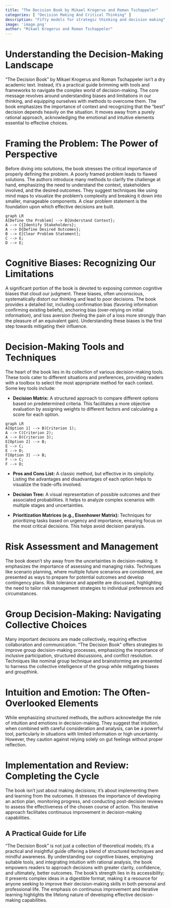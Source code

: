 ```yaml
---
title: "The Decision Book by Mikael Krogerus and Roman Tschappeler"
categories: [ "Decision Making And Critical Thinking" ]
description: "Fifty models for strategic thinking and decision making"
image: 'image.png'
author: "Mikael Krogerus and Roman Tschappeler"
---
```

# Understanding the Decision-Making Landscape

"The Decision Book" by Mikael Krogerus and Roman Tschappeler isn't a dry academic text. Instead, it's a practical guide brimming with tools and frameworks to navigate the complex world of decision-making. The core message revolves around understanding biases and limitations in our thinking, and equipping ourselves with methods to overcome them. The book emphasizes the importance of context and recognizing that the "best" decision depends heavily on the situation. It moves away from a purely rational approach, acknowledging the emotional and intuitive elements essential to effective choices.

# Framing the Problem: The Power of Perspective

Before diving into solutions, the book stresses the critical importance of properly defining the problem. A poorly framed problem leads to flawed solutions. The authors introduce many methods to clarify the challenge at hand, emphasizing the need to understand the context, stakeholders involved, and the desired outcomes.  They suggest techniques like using mind maps to visualize the problem's complexity and breaking it down into smaller, manageable components.  A clear problem statement is the foundation upon which effective decisions are built.

```mermaid
graph LR
A[Define the Problem] --> B{Understand Context};
A --> C{Identify Stakeholders};
A --> D{Define Desired Outcomes};
B --> E[Clear Problem Statement];
C --> E;
D --> E;
```

#  Cognitive Biases: Recognizing Our Limitations

A significant portion of the book is devoted to exposing common cognitive biases that cloud our judgment.  These biases, often unconscious, systematically distort our thinking and lead to poor decisions. The book provides a detailed list, including confirmation bias (favoring information confirming existing beliefs), anchoring bias (over-relying on initial information), and loss aversion (feeling the pain of a loss more strongly than the pleasure of an equivalent gain). Understanding these biases is the first step towards mitigating their influence.

# Decision-Making Tools and Techniques

The heart of the book lies in its collection of various decision-making tools. These tools cater to different situations and preferences, providing readers with a toolbox to select the most appropriate method for each context. Some key tools include:

* **Decision Matrix:**  A structured approach to compare different options based on predetermined criteria.  This facilitates a more objective evaluation by assigning weights to different factors and calculating a score for each option.

```mermaid
graph LR
A[Option 1] --> B(Criterion 1);
A --> C(Criterion 2);
A --> D(Criterion 3);
E[Option 2] --> B;
E --> C;
E --> D;
F[Option 3] --> B;
F --> C;
F --> D;
```

* **Pros and Cons List:** A classic method, but effective in its simplicity.  Listing the advantages and disadvantages of each option helps to visualize the trade-offs involved.

* **Decision Tree:**  A visual representation of possible outcomes and their associated probabilities. It helps to analyze complex scenarios with multiple stages and uncertainties.

* **Prioritization Matrices (e.g., Eisenhower Matrix):**  Techniques for prioritizing tasks based on urgency and importance, ensuring focus on the most critical decisions.  This helps avoid decision paralysis.


# Risk Assessment and Management

The book doesn't shy away from the uncertainties in decision-making. It emphasizes the importance of assessing and managing risks. Techniques like scenario planning, where multiple future scenarios are considered, are presented as ways to prepare for potential outcomes and develop contingency plans. Risk tolerance and appetite are discussed, highlighting the need to tailor risk management strategies to individual preferences and circumstances.


# Group Decision-Making: Navigating Collective Choices

Many important decisions are made collectively, requiring effective collaboration and communication.  "The Decision Book" offers strategies to improve group decision-making processes, emphasizing the importance of inclusive participation, structured discussions, and conflict resolution.  Techniques like nominal group technique and brainstorming are presented to harness the collective intelligence of the group while mitigating biases and groupthink.


# Intuition and Emotion: The Often-Overlooked Elements

While emphasizing structured methods, the authors acknowledge the role of intuition and emotions in decision-making.  They suggest that intuition, when combined with careful consideration and analysis, can be a powerful tool, particularly in situations with limited information or high uncertainty.  However, they caution against relying solely on gut feelings without proper reflection.


#  Implementation and Review: Completing the Cycle

The book isn't just about making decisions; it's about implementing them and learning from the outcomes.  It stresses the importance of developing an action plan, monitoring progress, and conducting post-decision reviews to assess the effectiveness of the chosen course of action.  This iterative approach facilitates continuous improvement in decision-making capabilities.


## A Practical Guide for Life

"The Decision Book" is not just a collection of theoretical models; it’s a practical and insightful guide offering a blend of structured techniques and mindful awareness. By understanding our cognitive biases, employing suitable tools, and integrating intuition with rational analysis, the book empowers readers to approach decisions with greater clarity, confidence, and ultimately, better outcomes. The book’s strength lies in its accessibility; it presents complex ideas in a digestible format, making it a resource for anyone seeking to improve their decision-making skills in both personal and professional life. The emphasis on continuous improvement and iterative learning highlights the lifelong nature of developing effective decision-making capabilities.

